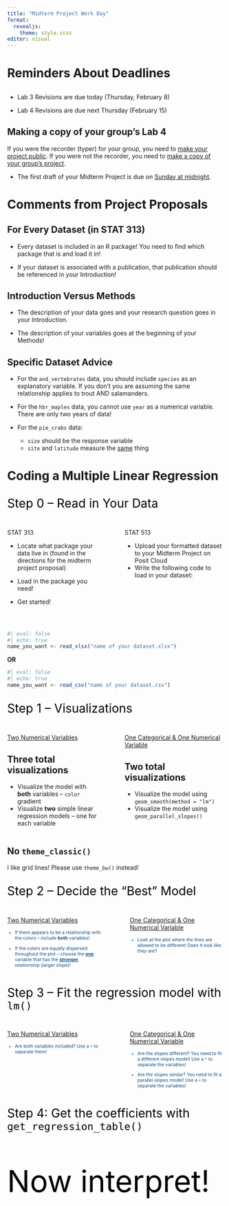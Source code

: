 ```yaml
---
title: "Midterm Project Work Day"
format: 
  revealjs:
    theme: style.scss
editor: visual
---
```


# Reminders About Deadlines

##  {background-color="#B6CADA"}

- Lab 3 Revisions are due today (Thursday, February 8)

- Lab 4 Revisions are due next Thursday (February 15)

:::{.callout-caution}
# Making a copy of your group's Lab 4
If you were the recorder (typer) for your group, you need to [make your project public](https://atheobold.github.io/stat-313-website/slides/week4-day2.html#copying-the-lab-last-weeks-recorder). If you were not the recorder, you need to [make a copy of your group's project](https://atheobold.github.io/stat-313-website/slides/week4-day2.html#copying-the-lab-everyone-else). 
:::

- The first draft of your Midterm Project is due on [Sunday at midnight]{.underline}. 

# Comments from Project Proposals

##  For Every Dataset (in STAT 313)

- [Every]{.underine} dataset is included in an R package! You need to find which package that is and load it in!

- If your dataset is associated with a publication, that publication should be referenced in your Introduction!

## Introduction Versus Methods

- The description of your data goes and your research question goes in your Introduction. 

- The description of your variables goes at the beginning of your Methods! 

## Specific Dataset Advice

- For the `and_vertebrates` data, you should include `species` as an explanatory variable. If you don't you are assuming the same relationship applies to trout AND salamanders. 

- For the `hbr_maples` data, you cannot use `year` as a numerical variable. There are only two years of data!

- For the `pie_crabs` data:
  * `size` should be the response variable
  * `site` and `latitude` measure the [same]{.underline} thing

# Coding a Multiple Linear Regression

##  {background-color="#B6CADA"}

::: {style="font-size: 2em; color: #000000;"}
Step 0 -- Read in Your Data
:::

::: columns
::: {.column width="47%"}
STAT 313

:::{.small}
- Locate what package your data live in (found in the directions for the midterm project proposal)

- Load in the package you need! 

- Get started!
:::
:::

::: {.column width="3%"}
:::

::: {.column width="50%"}
STAT 513

:::{.small}
- Upload your formatted dataset to your Midterm Project on Posit Cloud
- Write the following code to load in your dataset:
:::
:::
:::

</br>

```r
#| eval: false
#| echo: true
name_you_want <- read_xlsx("name of your dataset.xlsx")
```

**OR**

```r
#| eval: false
#| echo: true
name_you_want <- read_csv("name of your dataset.csv")
```

##  {background-color="#B6CADA"}

::: {style="font-size: 2em; color: #000000;"}
Step 1 -- Visualizations
:::

::: columns
::: {.column width="47%"}
[Two Numerical Variables]{.underline}

:::{.callout-tip}
# Three total visualizations
:::

:::{.small}
-   Visualize the model with **both** variables -- `color` gradient
-   Visualize **two** simple linear regression models -- one for each variable
:::
:::

::: {.column width="3%"}
:::

::: {.column width="50%"}
[One Categorical & One Numerical Variable]{.underline}

:::{.callout-tip}
# Two total visualizations
:::

:::{.small}
-   Visualize the model using `geom_smooth(method = "lm")`
-   Visualize the model using `geom_parallel_slopes()`
:::
:::
:::

:::{.callout-warning}
# No `theme_classic()`
I like grid lines! Please use `theme_bw()` instead!
:::

##  {background-color="#D4D4D4"}

::: {style="font-size: 2em; color: #000000;"}
Step 2 -- Decide the "Best" Model
:::

::: columns
::: {.column width="45%"}
[Two Numerical Variables]{.underline}

::: {style="color: #0F4C81; font-size: 0.75em"}
-   If there appears to be a relationship with the colors -- include **both** variables!

-   If the colors are equally dispersed throughout the plot -- choose the [**one**]{.underline} variable that has the [**stronger**]{.underline} relationship (larger slope)!
:::
:::

::: {.column width="5%"}
:::

::: {.column width="45%"}
[One Categorical & One Numerical Variable]{.underline}

::: {style="color: #0F4C81; font-size: 0.75em"}
- Look at the plot where the lines are allowed to be different! Does it look like they are?
:::
:::
:::

##  {background-color="#D4D4D4"}

::: {style="font-size: 2em; color: #000000;"}
Step 3 -- Fit the regression model with `lm()`
:::

::: columns
::: {.column width="45%"}
[Two Numerical Variables]{.underline}

::: {style="color: #0F4C81; font-size: 0.75em"}
-   Are both variables included? Use a `+` to separate them!
:::
:::

::: {.column width="5%"}
:::

::: {.column width="45%"}
[One Categorical & One Numerical Variable]{.underline}

::: {style="color: #0F4C81; font-size: 0.75em"}
-   Are the slopes different? You need to fit a different slopes model! Use a `*` to separate the variables!

-   Are the slopes similar? You need to fit a parallel slopes model! Use a `+` to separate the variables!
:::
:::
:::

##  {background-color="#D4D4D4"}

::: {style="font-size: 2em; color: #000000;"}
Step 4: Get the coefficients with `get_regression_table()`
:::


##  {background-color="#D4D4D4"}

::: {style="font-size: 5em; color: #000000;"}
Now interpret! 
:::


<!-- ##  {background-color="#B6CADA"} -->

<!-- ::: {style="font-size: 2em; color: #000000;"} -->

<!-- **Hermeneutics** hərmə'n(y)o͞odiks -->

<!-- ::: -->

<!-- > *the study of interpretation* -->

<!-- </br> -->

<!-- . . . -->

<!-- > "Philosophically, hermeneutics concerns the meaning of interpretation--its basic nature, scope and validity, and its place within and implications for human existance." -->

<!-- ##  {background-color="#D4D4D4"} -->

<!-- ::: {style="font-size: 2em; color: #0F4C81;"} -->

<!-- **Statistical Hermeneutics** -->

<!-- ::: -->

<!-- > "The study of the interpretation of results and conclusions based on statistical theory, methods, and reasoning." -->

<!-- . . . -->

<!-- -   The complexities in interpretations of statistical models, results, etc. are often downplayed and taken for granted. -->

<!-- -   It is not often that we are hit with an *explicit* call to discuss our *implicit* interpretations of the statements that arise from our use of statistical methods and results. -->

<!-- ##  {background-color="#D4D4D4"} -->

<!-- ::: {style="font-size: 2em; color: #0F4C81;"} -->

<!-- Better for Science -->

<!-- ::: -->

<!-- > "Modern science despite all of the methodological and technological sophistication, has failed to account for the basic epistemic foundation on which it lies." -->

<!-- . . . -->

<!-- -   Hermeneutics possesses a positive attitude toward the finitude of human understanding. -->

<!--     -   The concern is not to eradicate our finitude, but to recognize the consequences of our limits. -->
